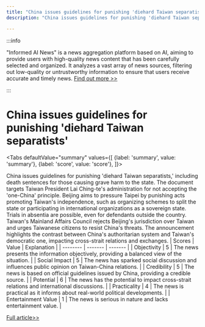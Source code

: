 ```yaml
---
title: "China issues guidelines for punishing 'diehard Taiwan separatists'"
description: "China issues guidelines for punishing 'diehard Taiwan separatists'"

---
```



:::info

"Informed AI News" is a news aggregation platform based on AI, aiming to provide users with high-quality news content that has been carefully selected and organized. It analyzes a vast array of news sources, filtering out low-quality or untrustworthy information to ensure that users receive accurate and timely news.  [Find out more >>](/)

:::

# China issues guidelines for punishing 'diehard Taiwan separatists'


<Tabs
	defaultValue="summary"
	values={[
	{label: 'summary', value: 'summary'},
	{label: 'score', value: 'score'},
]}>
<TabItem value="summary">


China issues guidelines for punishing 'diehard Taiwan separatists,' including death sentences for those causing grave harm to the state. The document targets Taiwan President Lai Ching-te's administration for not accepting the 'one-China' principle. Beijing aims to pressure Taipei by punishing acts promoting Taiwan's independence, such as organizing schemes to split the state or participating in international organizations as a sovereign state. Trials in absentia are possible, even for defendants outside the country. Taiwan's Mainland Affairs Council rejects Beijing's jurisdiction over Taiwan and urges Taiwanese citizens to resist China's threats. The announcement highlights the contrast between China's authoritarian system and Taiwan's democratic one, impacting cross-strait relations and exchanges.
</TabItem>
<TabItem value="score">
	| Scores     | Value   | Explanation |
	| -------- | ------- | ------- |
	| Objectivity  | 5    | The news presents the information objectively, providing a balanced view of the situation.    |
	| Social Impact | 5     | The news has sparked social discussion and influences public opinion on Taiwan-China relations.    |
	| Credibility    | 5    | The news is based on official guidelines issued by China, providing a credible source.    |
	| Potential    | 6    | The news has the potential to impact cross-strait relations and international discussions.    |
	| Practicality    | 4    | The news is practical as it informs about real-world political developments.    |
	| Entertainment Value    | 1    | The news is serious in nature and lacks entertainment value.    |
</TabItem>
</Tabs>

[Full article>>](https://www3.nhk.or.jp/nhkworld/en/news/20240621_35/)
